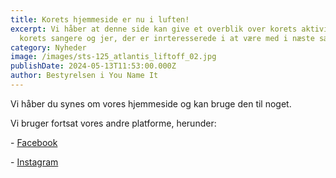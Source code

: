 ```yaml
---
title: Korets hjemmeside er nu i luften!
excerpt: Vi håber at denne side kan give et overblik over korets aktiviteter til
  korets sangere og jer, der er inrteresserede i at være med i næste sæson.
category: Nyheder
image: /images/sts-125_atlantis_liftoff_02.jpg
publishDate: 2024-05-13T11:53:00.000Z
author: Bestyrelsen i You Name It
---
```


Vi håber du synes om vores hjemmeside og kan bruge den til noget.

Vi bruger fortsat vores andre platforme, herunder:

\- [Facebook](https://www.facebook.com/younameitkoret)

\- [Instagram](https://instagram.com/younameitkoret)[](https://www.facebook.com/younameitkoret)
